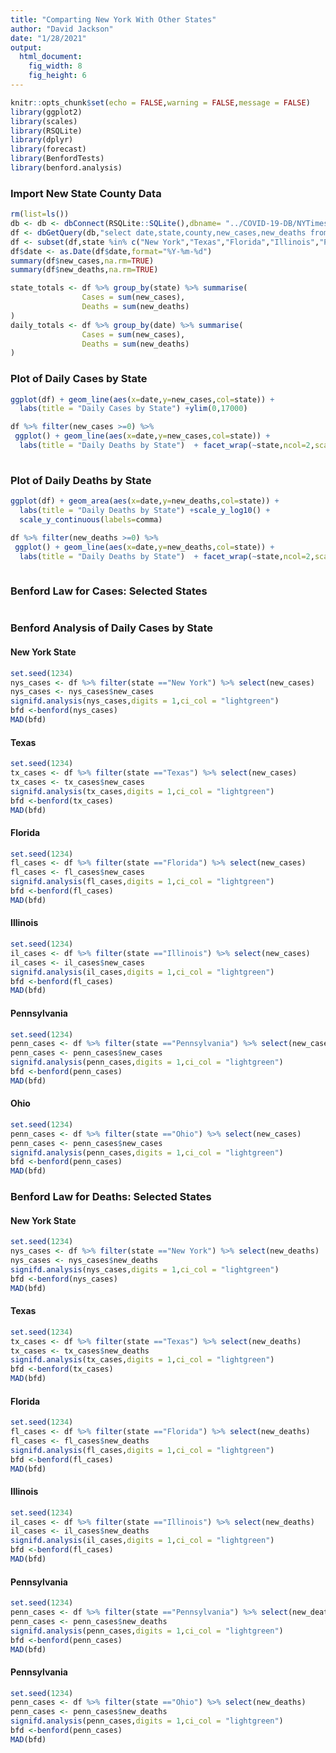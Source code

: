 ```yaml
---
title: "Comparting New York With Other States"
author: "David Jackson"
date: "1/28/2021"
output: 
  html_document: 
    fig_width: 8
    fig_height: 6
---
```


```r
knitr::opts_chunk$set(echo = FALSE,warning = FALSE,message = FALSE)
library(ggplot2)
library(scales)
library(RSQLite)
library(dplyr)
library(forecast)
library(BenfordTests)
library(benford.analysis)
```

### Import New State County Data

```r
rm(list=ls())
db <- db <- dbConnect(RSQLite::SQLite(),dbname= "../COVID-19-DB/NYTimes.sqlite3")
df <- dbGetQuery(db,"select date,state,county,new_cases,new_deaths from COUNTYDAILY")
df <- subset(df,state %in% c("New York","Texas","Florida","Illinois","Pennsylvania","Ohio" ))
df$date <- as.Date(df$date,format="%Y-%m-%d")
summary(df$new_cases,na.rm=TRUE)
summary(df$new_deaths,na.rm=TRUE)
```

```r
state_totals <- df %>% group_by(state) %>% summarise(
                Cases = sum(new_cases),
                Deaths = sum(new_deaths)
)
daily_totals <- df %>% group_by(date) %>% summarise(
                Cases = sum(new_cases),
                Deaths = sum(new_deaths)
)
```

### Plot of Daily Cases by State

```r
ggplot(df) + geom_line(aes(x=date,y=new_cases,col=state)) +
  labs(title = "Daily Cases by State") +ylim(0,17000) 

df %>% filter(new_cases >=0) %>%
 ggplot() + geom_line(aes(x=date,y=new_cases,col=state)) +
  labs(title = "Daily Deaths by State")  + facet_wrap(~state,ncol=2,scale="free_y") 
   
```

### Plot of Daily Deaths by State

```r
ggplot(df) + geom_area(aes(x=date,y=new_deaths,col=state)) +
  labs(title = "Daily Deaths by State") +scale_y_log10() + 
  scale_y_continuous(labels=comma)

df %>% filter(new_deaths >=0) %>%
 ggplot() + geom_line(aes(x=date,y=new_deaths,col=state)) +
  labs(title = "Daily Deaths by State")  + facet_wrap(~state,ncol=2,scale="free_y") 
   
```

### Benford Law for Cases: Selected States

```r

```

### Benford Analysis of Daily  Cases by State
#### New York State

```r
set.seed(1234)
nys_cases <- df %>% filter(state =="New York") %>% select(new_cases)
nys_cases <- nys_cases$new_cases
signifd.analysis(nys_cases,digits = 1,ci_col = "lightgreen")
bfd <-benford(nys_cases)
MAD(bfd)
```

#### Texas

```r
set.seed(1234)
tx_cases <- df %>% filter(state =="Texas") %>% select(new_cases)
tx_cases <- tx_cases$new_cases
signifd.analysis(tx_cases,digits = 1,ci_col = "lightgreen")
bfd <-benford(tx_cases)
MAD(bfd)
```

#### Florida

```r
set.seed(1234)
fl_cases <- df %>% filter(state =="Florida") %>% select(new_cases)
fl_cases <- fl_cases$new_cases
signifd.analysis(fl_cases,digits = 1,ci_col = "lightgreen")
bfd <-benford(fl_cases)
MAD(bfd)
```

#### Illinois

```r
set.seed(1234)
il_cases <- df %>% filter(state =="Illinois") %>% select(new_cases)
il_cases <- il_cases$new_cases
signifd.analysis(il_cases,digits = 1,ci_col = "lightgreen")
bfd <-benford(fl_cases)
MAD(bfd)
```

#### Pennsylvania

```r
set.seed(1234)
penn_cases <- df %>% filter(state =="Pennsylvania") %>% select(new_cases)
penn_cases <- penn_cases$new_cases
signifd.analysis(penn_cases,digits = 1,ci_col = "lightgreen")
bfd <-benford(penn_cases)
MAD(bfd)
```

#### Ohio

```r
set.seed(1234)
penn_cases <- df %>% filter(state =="Ohio") %>% select(new_cases)
penn_cases <- penn_cases$new_cases
signifd.analysis(penn_cases,digits = 1,ci_col = "lightgreen")
bfd <-benford(penn_cases)
MAD(bfd)
```

### Benford Law for Deaths: Selected States

#### New York State

```r
set.seed(1234)
nys_cases <- df %>% filter(state =="New York") %>% select(new_deaths)
nys_cases <- nys_cases$new_deaths
signifd.analysis(nys_cases,digits = 1,ci_col = "lightgreen")
bfd <-benford(nys_cases)
MAD(bfd)
```

#### Texas

```r
set.seed(1234)
tx_cases <- df %>% filter(state =="Texas") %>% select(new_deaths)
tx_cases <- tx_cases$new_deaths
signifd.analysis(tx_cases,digits = 1,ci_col = "lightgreen")
bfd <-benford(tx_cases)
MAD(bfd)
```

#### Florida

```r
set.seed(1234)
fl_cases <- df %>% filter(state =="Florida") %>% select(new_deaths)
fl_cases <- fl_cases$new_deaths
signifd.analysis(fl_cases,digits = 1,ci_col = "lightgreen")
bfd <-benford(fl_cases)
MAD(bfd)
```

#### Illinois

```r
set.seed(1234)
il_cases <- df %>% filter(state =="Illinois") %>% select(new_deaths)
il_cases <- il_cases$new_deaths
signifd.analysis(il_cases,digits = 1,ci_col = "lightgreen")
bfd <-benford(fl_cases)
MAD(bfd)
```

#### Pennsylvania

```r
set.seed(1234)
penn_cases <- df %>% filter(state =="Pennsylvania") %>% select(new_deaths)
penn_cases <- penn_cases$new_deaths
signifd.analysis(penn_cases,digits = 1,ci_col = "lightgreen")
bfd <-benford(penn_cases)
MAD(bfd)
```

#### Pennsylvania

```r
set.seed(1234)
penn_cases <- df %>% filter(state =="Ohio") %>% select(new_deaths)
penn_cases <- penn_cases$new_deaths
signifd.analysis(penn_cases,digits = 1,ci_col = "lightgreen")
bfd <-benford(penn_cases)
MAD(bfd)
```